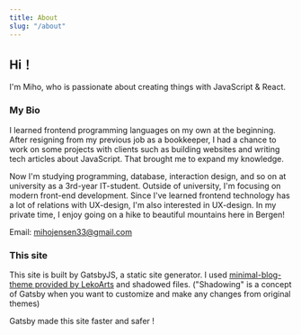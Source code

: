 ```yaml
---
title: About
slug: "/about"
---
```


## Hi！ 

I'm Miho, who is passionate about creating things with JavaScript & React.

### My Bio
I learned frontend programming languages on my own at the beginning. After resigning from my previous job as a bookkeeper, I had a chance to work on some projects with clients such as building websites and writing tech articles about JavaScript. That brought me to expand my knowledge. 

Now I'm studying programming, database, interaction design, and so on at university as a 3rd-year IT-student. Outside of university, I'm focusing on modern front-end development. Since I've learned frontend technology has a lot of relations with UX-design, I'm also interested in UX-design. 
In my private time, I enjoy going on a hike to beautiful mountains here in Bergen!

Email: mihojensen33@gmail.com

### This site
This site is built by GatsbyJS, a static site generator.
I used [minimal-blog-theme provided by LekoArts](https://github.com/LekoArts/gatsby-starter-minimal-blog) and shadowed files. ("Shadowing" is a concept of Gatsby when you want to customize and make any changes from original themes)

Gatsby made this site faster and safer !
